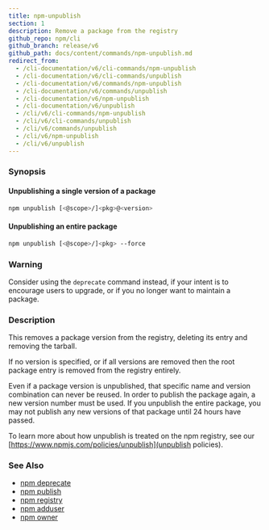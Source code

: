 ```yaml
---
title: npm-unpublish
section: 1
description: Remove a package from the registry
github_repo: npm/cli
github_branch: release/v6
github_path: docs/content/commands/npm-unpublish.md
redirect_from:
  - /cli-documentation/v6/cli-commands/npm-unpublish
  - /cli-documentation/v6/cli-commands/unpublish
  - /cli-documentation/v6/commands/npm-unpublish
  - /cli-documentation/v6/commands/unpublish
  - /cli-documentation/v6/npm-unpublish
  - /cli-documentation/v6/unpublish
  - /cli/v6/cli-commands/npm-unpublish
  - /cli/v6/cli-commands/unpublish
  - /cli/v6/commands/unpublish
  - /cli/v6/npm-unpublish
  - /cli/v6/unpublish
---
```


### Synopsis

#### Unpublishing a single version of a package

```bash
npm unpublish [<@scope>/]<pkg>@<version>
```

#### Unpublishing an entire package

```bash
npm unpublish [<@scope>/]<pkg> --force
```

### Warning

Consider using the `deprecate` command instead, if your intent is to encourage users to upgrade, or if you no longer want to maintain a package.

### Description

This removes a package version from the registry, deleting its entry and removing the tarball.

If no version is specified, or if all versions are removed then the root package entry is removed from the registry entirely.

Even if a package version is unpublished, that specific name and version combination can never be reused. In order to publish the package again, a new version number must be used. If you unpublish the entire package, you may not publish any new versions of that package until 24 hours have passed.

To learn more about how unpublish is treated on the npm registry, see our [https://www.npmjs.com/policies/unpublish](unpublish policies).

### See Also

- [npm deprecate](/cli/v6/commands/npm-deprecate)
- [npm publish](/cli/v6/commands/npm-publish)
- [npm registry](/cli/v6/using-npm/registry)
- [npm adduser](/cli/v6/commands/npm-adduser)
- [npm owner](/cli/v6/commands/npm-owner)
